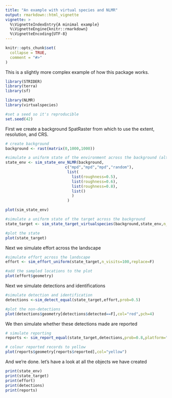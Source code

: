 ```yaml
---
title: "An example with virtual species and NLMR"
output: rmarkdown::html_vignette
vignette: >
  %\VignetteIndexEntry{A minimal example}
  %\VignetteEngine{knitr::rmarkdown}
  %\VignetteEncoding{UTF-8}
---
```


```r
knitr::opts_chunk$set(
  collapse = TRUE,
  comment = "#>"
)
```

This is a slightly more complex example of how this package works.

```r
library(STRIDER)
library(terra)
library(sf)

library(NLMR)
library(virtualspecies)

#set a seed so it's reproducible
set.seed(42)
```

First we create a background SpatRaster from which to use the extent, resolution, and CRS.

```r
# create background
background <- rast(matrix(0,1000,1000))

#simulate a uniform state of the environment across the background (although in this example we don't actually use it)
state_env <- sim_state_env_NLMR(background,
                          c("mpd","mpd","mpd","random"),
                           list(
                             list(roughness=0.5),
                             list(roughness=0.6),
                             list(roughness=0.8),
                             list()
                             )
                           )

plot(sim_state_env)

#simulate a uniform state of the target across the background
state_target <- sim_state_target_virtualspecies(background,state_env,n_targets = 3)

#plot the state
plot(state_target)
```

Next we simulate effort across the landscape

```r
#simulate effort across the landscape
effort <- sim_effort_uniform(state_target,n_visits=100,replace=F)

#add the sampled locations to the plot
plot(effort$geometry)
```

Next we simulate detections and identifications

```r
#simulate detection and identification
detections <-sim_detect_equal(state_target,effort,prob=0.5)

#plot the non-detections
plot(detections$geometry[detections$detected==F],col="red",pch=4)

```

We then simulate whether these detections made are reported

```r
# simulate reporting
reports <- sim_report_equal(state_target,detections,prob=0.8,platform="iRecord")

# colour reported records to yellow
plot(reports$geometry[reports$reported],col="yellow")
```

And we're done. let's have a look at all the objects we have created

```r
print(state_env)
print(state_target)
print(effort)
print(detections)
print(reports)
```
